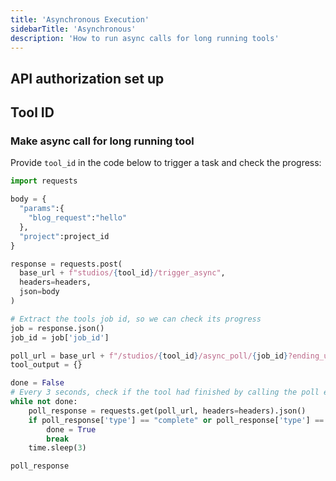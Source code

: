 ```yaml
---
title: 'Asynchronous Execution'
sidebarTitle: 'Asynchronous'
description: 'How to run async calls for long running tools'
---
```


## API authorization set up
<Snippet file="api-auth-setup.mdx" />

## Tool ID
<Snippet file="tool-id.mdx" />

### Make async call for long running tool

Provide `tool_id` in the code below to trigger a task and check the progress:

```Python
import requests

body = {
  "params":{
    "blog_request":"hello"
  },
  "project":project_id
}

response = requests.post(
  base_url + f"studios/{tool_id}/trigger_async", 
  headers=headers, 
  json=body
)

# Extract the tools job id, so we can check its progress
job = response.json()
job_id = job['job_id']

poll_url = base_url + f"/studios/{tool_id}/async_poll/{job_id}?ending_update_only=true"
tool_output = {}

done = False
# Every 3 seconds, check if the tool had finished by calling the poll endpoint
while not done:
    poll_response = requests.get(poll_url, headers=headers).json()
    if poll_response['type'] == "complete" or poll_response['type'] == 'failed':
        done = True
        break
    time.sleep(3)

poll_response
```